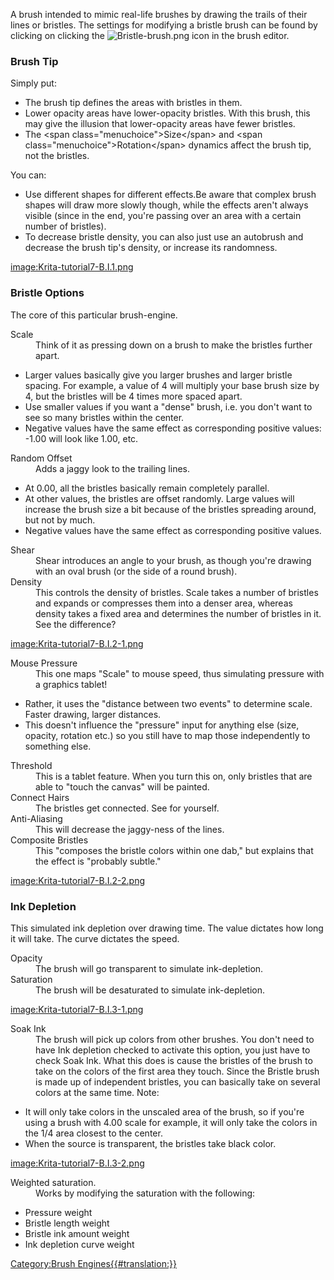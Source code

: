 A brush intended to mimic real-life brushes by drawing the trails of their lines or bristles. The settings for modifying a bristle brush can be found by clicking on clicking the [[File:Bristle-brush.png]] icon in the brush editor.

===Brush Tip===
Simply put:
* The brush tip defines the areas with bristles in them. 
* Lower opacity areas have lower-opacity bristles. With this brush, this may give the illusion that lower-opacity areas have fewer bristles.
* The &lt;span class="menuchoice">Size&lt;/span> and &lt;span class="menuchoice">Rotation&lt;/span> dynamics affect the brush tip, not the bristles.

You can:
* Use different shapes for different effects.Be aware that complex brush shapes will draw more slowly though, while the effects aren't always visible (since in the end, you're passing over an area with a certain number of bristles).
* To decrease bristle density, you can also just use an autobrush and decrease the brush tip's density, or increase its randomness.

[[image:Krita-tutorial7-B.I.1.png]]

===Bristle Options===
The core of this particular brush-engine.
;Scale
:Think of it as pressing down on a brush to make the bristles further apart. 
* Larger values basically give you larger brushes and larger bristle spacing. For example, a value of 4 will multiply your base brush size by 4, but the bristles will be 4 times more spaced apart. 
*Use smaller values if you want a "dense" brush, i.e. you don't want to see so many bristles within the center. 
*Negative values have the same effect as corresponding positive values: -1.00 will look like 1.00, etc. 
;Random Offset
:Adds a jaggy look to the trailing lines.
* At 0.00, all the bristles basically remain completely parallel. 
*At other values, the bristles are offset randomly. Large values will increase the brush size a bit because of the bristles spreading around, but not by much. 
* Negative values have the same effect as corresponding positive values. 
;Shear
:Shear introduces an angle to your brush, as though you're drawing with an oval brush (or the side of a round brush).
;Density
:This controls the density of bristles. Scale takes a number of bristles and expands or compresses them into a denser area, whereas density takes a fixed area and determines the number of bristles in it. See the difference? 

[[image:Krita-tutorial7-B.I.2-1.png]]

;Mouse Pressure
:This one maps "Scale" to mouse speed, thus simulating pressure with a graphics tablet!
*Rather, it uses the "distance between two events" to determine scale. Faster drawing, larger distances. 
*This doesn't influence the "pressure" input for anything else (size, opacity, rotation etc.) so you still have to map those independently to something else. 
;Threshold
:This is a tablet feature. When you turn this on, only bristles that are able to "touch the canvas" will be painted. 
;Connect Hairs
:The bristles get connected. See for yourself. 
;Anti-Aliasing
:This will decrease the jaggy-ness of the lines.
;Composite Bristles
:This "composes the bristle colors within one dab," but explains that the effect is "probably subtle."

[[image:Krita-tutorial7-B.I.2-2.png]]

===Ink Depletion===
This simulated ink depletion over drawing time. The value dictates how long it will take. The curve dictates the speed.
;Opacity
:The brush will go transparent to simulate ink-depletion.
;Saturation
:The brush will be desaturated to simulate ink-depletion.
[[image:Krita-tutorial7-B.I.3-1.png]]

;Soak Ink
:The brush will pick up colors from other brushes. You don't need to have Ink depletion checked to activate this option, you just have to check Soak Ink. What this does is cause the bristles of the brush to take on the colors of the first area they touch. Since the Bristle brush is made up of independent bristles, you can basically take on several colors at the same time. Note:
*It will only take colors in the unscaled area of the brush, so if you're using a brush with 4.00 scale for example, it will only take the colors in the 1/4 area closest to the center. 
*When the source is transparent, the bristles take black color.
 
[[image:Krita-tutorial7-B.I.3-2.png]]

{{Warning|Be aware that this feature is a bit buggy though. It's Supposed to take the color from the current layer, but some buggy behavior causes it to often use the last layer you've painted on (with a non-Bristle brush?) as source. To avoid these weird behaviors, stick to just one layer, or paint something on the current active layer first with another brush (such as a Pixel brush).}}
;Weighted saturation.
:Works by modifying the saturation with the following:
*Pressure weight
*Bristle length weight
*Bristle ink amount weight
*Ink depletion curve weight

[[Category:Brush Engines{{#translation:}}]]
